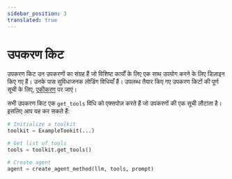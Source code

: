 ```yaml
---
sidebar_position: 3
translated: true
---
```


# उपकरण किट

उपकरण किट उन उपकरणों का संग्रह हैं जो विशिष्ट कार्यों के लिए एक साथ उपयोग करने के लिए डिज़ाइन किए गए हैं। उनके पास सुविधाजनक लोडिंग विधियाँ हैं।
उपलब्ध तैयार किए गए उपकरण किटों की पूर्ण सूची के लिए, [एकीकरण](/docs/integrations/toolkits/) पर जाएं।

सभी उपकरण किट एक `get_tools` विधि को एक्सपोज़ करते हैं जो उपकरणों की एक सूची लौटाता है।
इसलिए आप यह कर सकते हैं:

```python
# Initialize a toolkit
toolkit = ExampleTookit(...)

# Get list of tools
tools = toolkit.get_tools()

# Create agent
agent = create_agent_method(llm, tools, prompt)
```
